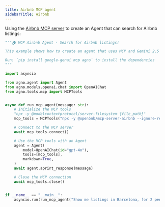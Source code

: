```yaml
---
title: Airbnb MCP agent
sidebarTitle: Airbnb
---
```


Using the [Airbnb MCP server](https://github.com/openbnb-org/mcp-server-airbnb) to create an Agent that can search for Airbnb listings:

```python
"""🏠 MCP Airbnb Agent - Search for Airbnb listings!

This example shows how to create an agent that uses MCP and Gemini 2.5 Pro to search for Airbnb listings.

Run: `pip install google-genai mcp agno` to install the dependencies
"""

import asyncio

from agno.agent import Agent
from agno.models.openai.chat import OpenAIChat
from agno.tools.mcp import MCPTools


async def run_mcp_agent(message: str):
    # Initialize the MCP tools
    "npx -y @modelcontextprotocol/server-filesystem {file_path}"
    mcp_tools = MCPTools("npx -y @openbnb/mcp-server-airbnb --ignore-robots-txt")

    # Connect to the MCP server
    await mcp_tools.connect()

    # Use the MCP tools with an Agent
    agent = Agent(
        model=OpenAIChat(id="gpt-4o"),
        tools=[mcp_tools],
        markdown=True,
    )
    await agent.aprint_response(message)

    # Close the MCP connection
    await mcp_tools.close()


if __name__ == "__main__":
    asyncio.run(run_mcp_agent("Show me listings in Barcelona, for 2 people."))

```



